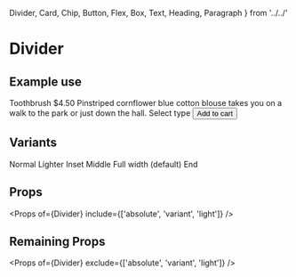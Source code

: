   Divider,
  Card,
  Chip,
  Button,
  Flex,
  Box,
  Text,
  Heading,
  Paragraph
} from '../../'

<Meta title="components|Divider" component={Divider} />

# Divider

<Preview>
  <Story name="default">
    <Divider />
  </Story>
</Preview>

## Example use

<Preview>
  <Story name="card">
    <Box width={300}>
      <Card p={2}>
        <Flex mb={2} flexDirection="column">
          <Flex alignItems="baseline">
            <Box flexGrow={1}>
              <Heading.h4 gutterBottom={true}>Toothbrush</Heading.h4>
            </Box>
            <Box>
              <Heading.h6 gutterBottom>$4.50</Heading.h6>
            </Box>
          </Flex>
          <Paragraph color="textSecondary" light={true}>
            Pinstriped cornflower blue cotton blouse takes you on a walk to the
            park or just down the hall.
          </Paragraph>
        </Flex>
        <Divider variant="middle" />
        <Flex mt={2} mb={2} flexDirection="column">
          <Text gutterBottom={true}>Select type</Text>
          <Flex>
            <Chip clickable={false} m={1} color="primary" label="Soft" />
            <Chip clickable={true} m={1} label="Medium" />
            <Chip clickable={true} m={1} label="Hard" />
          </Flex>
        </Flex>
        <Box>
          <Button variant="text" color="primary">
            Add to cart
          </Button>
        </Box>
      </Card>
    </Box>
  </Story>
</Preview>

## Variants

<Preview>
  <Story name="variants">
    <Flex flexDirection="column">
      <Text>Normal</Text>
      <Divider />
      <Text>Lighter</Text>
      <Divider light={true} />
      <Text>Inset</Text>
      <Divider variant="inset" />
      <Text>Middle</Text>
      <Divider variant="middle" />
      <Text>Full width (default)</Text>
      <Divider variant="fullWidth" />
      <Text>End</Text>
    </Flex>
  </Story>
</Preview>

## Props

<Props of={Divider} include={['absolute', 'variant', 'light']} />

## Remaining Props

<Props of={Divider} exclude={['absolute', 'variant', 'light']} />
